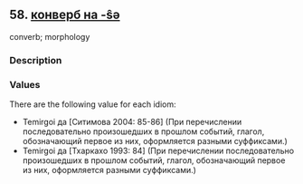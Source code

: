 ## 58. <a href =  'https://agricolamz.github.io/The_Circassian_Isoglosses_Database/58.html'>конверб на -ŝə</a>
converb; morphology

### Description



### Values
There are the following value for each idiom:

* Temirgoi  да [Ситимова 2004: 85-86] (При перечислении последовательно произошедших в прошлом событий, глагол, обозначающий первое из них, оформляется разными суффиксами.)
* Temirgoi  да [Тхаркахо 1993: 84] (При перечислении последовательно произошедших в прошлом событий, глагол, обозначающий первое из них, оформляется разными суффиксами.)

